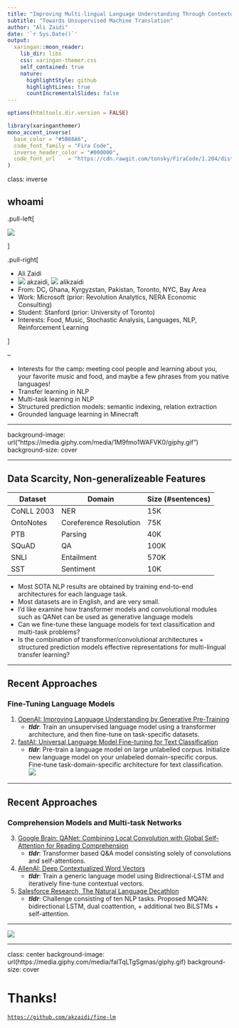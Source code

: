 ```yaml
---
title: "Improving Multi-lingual Language Understanding Through Contextualized Transfer Learning"
subtitle: "Towards Unsupervised Machine Translation"  
author: "Ali Zaidi"
date: '`r Sys.Date()`'
output:
  xaringan::moon_reader:
    lib_dir: libs
    css: xaringan-themer.css
    self_contained: true
    nature:
      highlightStyle: github
      highlightLines: true
      countIncrementalSlides: false
---
```


```r
options(htmltools.dir.version = FALSE)
```

```r
library(xaringanthemer)
mono_accent_inverse(
  base_color = "#5B88A6",
  code_font_family = "Fira Code",
  inverse_header_color = "#000000",
  code_font_url    = "https://cdn.rawgit.com/tonsky/FiraCode/1.204/distr/fira_code.css"
)
```

class: inverse


## whoami

.pull-left[

![](http://www.angelfire.com/sd/kreelah/images/STUPENDOUSMAN.JPG)

]

.pull-right[

* Ali Zaidi
* ![](https://github.com/carlsednaoui/gitsocial/raw/master/assets/icons%20without%20padding/github.png) akzaidi, ![](https://github.com/carlsednaoui/gitsocial/raw/master/assets/icons%20without%20padding/twitter.png) alikzaidi
* From: DC, Ghana, Kyrgyzstan, Pakistan, Toronto, NYC, Bay Area
* Work: Microsoft (prior: Revolution Analytics, NERA Economic Consulting)
* Student: Stanford (prior: University of Toronto)
* Interests: Food, Music, Stochastic Analysis, Languages, NLP, Reinforcement Learning

]

--

* Interests for the camp: meeting cool people and learning about you, your favorite music and food, and maybe a few phrases from you native languages!
* Transfer learning in NLP
* Multi-task learning in NLP
* Structured prediction models: semantic indexing, relation extraction
* Grounded language learning in Minecraft

---

background-image: url("https://media.giphy.com/media/1M9fmo1WAFVK0/giphy.gif")
background-size: cover

---

## Data Scarcity, Non-generalizeable Features


Dataset | Domain | Size (#sentences)
---------|----------|---------
 CoNLL 2003 | NER | 15K
 OntoNotes | Coreference Resolution | 75K
 PTB | Parsing | 40K
 SQuAD | QA | 100K
 SNLI | Entailment | 570K
 SST | Sentiment | 10K

- Most SOTA NLP results are obtained by training end-to-end architectures for each language task. 
- Most datasets are in English, and are very small.
- I'd like examine how transformer models and convolutional modules such as QANet can be used as generative language models
- Can we fine-tune these language models for text classification and multi-task problems? 
- Is the combination of transformer/convolutional architectures + structured prediction models effective representations for multi-lingual transfer learning?

---

## Recent Approaches

### Fine-Tuning Language Models

1. [OpenAI: Improving Language Understanding by Generative Pre-Training](https://blog.openai.com/language-unsupervised/)
    * **_tldr_**: Train an unsupervised language model using a transformer architecture, and then fine-tune on task-specific datasets.
2. [fastAI: Universal Language Model Fine-tuning for Text Classification](http://nlp.fast.ai/classification/2018/05/15/introducting-ulmfit.html)
    * **_tldr_**: Pre-train a language model on large unlabelled corpus. Initialize new language model on your unlabeled domain-specific corpus. Fine-tune task-domain-specific architecture for text classification.
    ![](imgs/ulmfit.png)

---

## Recent Approaches

### Comprehension Models and Multi-task Networks

3. [Google Brain: QANet: Combining Local Convolution with Global Self-Attention for Reading Comprehension](https://arxiv.org/pdf/1804.09541.pdf)
    - **_tldr_**: Transformer based Q&A model consisting solely of convolutions and self-attentions.
4. [AllenAI: Deep Contextualized Word Vectors](https://arxiv.org/abs/1802.05365)
    - **_tldr_**: Train a generic language model using Bidirectional-LSTM and iteratively fine-tune contextual vectors.
5. [Salesforce Research, The Natural Language Decathlon](https://einstein.ai/research/the-natural-language-decathlon)
    - **_tldr_**: Challenge consisting of ten NLP tasks. Proposed MQAN: bidirectional LSTM, dual coattention, + additional two BiLSTMs + self-attention.
    
    
---

![](https://einstein.ai/static/images/pages/research/decaNLP/MQAN.png)
    
---


class: center
background-image: url(https://media.giphy.com/media/falTqLTgSgmas/giphy.gif)
background-size: cover

# Thanks!

[`https://github.com/akzaidi/fine-lm`](https://github.com/akzaidi/fine-lm)